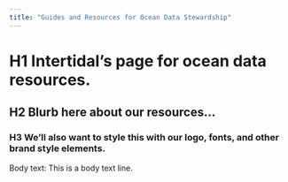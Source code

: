 ```yaml
---
title: "Guides and Resources for Ocean Data Stewardship"
---
```


# H1 Intertidal's page for ocean data resources.


## H2 Blurb here about our resources...


### H3 We'll also want to style this with our logo, fonts, and other brand style elements.  


Body text: This is a body text line. 
                                                